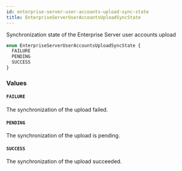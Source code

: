 ```yaml
---
id: enterprise-server-user-accounts-upload-sync-state
title: EnterpriseServerUserAccountsUploadSyncState
---
```


Synchronization state of the Enterprise Server user accounts upload

```graphql
enum EnterpriseServerUserAccountsUploadSyncState {
  FAILURE
  PENDING
  SUCCESS
}
```

### Values

#### `FAILURE`

The synchronization of the upload failed.

#### `PENDING`

The synchronization of the upload is pending.

#### `SUCCESS`

The synchronization of the upload succeeded.
